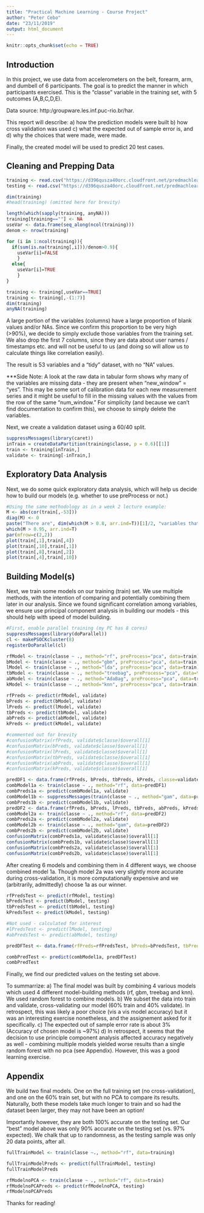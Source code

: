 ---
title: "Practical Machine Learning - Course Project"
author: "Peter Cebo"
date: "23/11/2019"
output: html_document
---

```{r setup, include=FALSE}
knitr::opts_chunk$set(echo = TRUE)
```

## Introduction

In this project, we use data from accelerometers on the belt, forearm, arm, and dumbell of 6 participants. The goal is to predict the manner in which participants exercised. This is the "classe" variable in the training set, with 5 outcomes (A,B,C,D,E). 

Data source: http:/groupware.les.inf.puc-rio.br/har.

This report will describe:
a) how the prediction models were built
b) how cross validation was used 
c) what the expected out of sample error is, and
d) why the choices that were made, were made.

Finally, the created model will be used to predict 20 test cases.

## Cleaning and Prepping Data 

```{r initialize}
training <- read.csv("https://d396qusza40orc.cloudfront.net/predmachlearn/pml-training.csv")
testing <- read.csv("https://d396qusza40orc.cloudfront.net/predmachlearn/pml-testing.csv")

dim(training)
#head(training) (omitted here for brevity)

length(which(sapply(training, anyNA)))
training[training==""] <- NA
useVar <- data.frame(seq_along(ncol(training)))
denom <- nrow(training)

for (i in 1:ncol(training)){
  if(sum(is.na(training[,i]))/denom>0.9){
    useVar[i]=FALSE
    }
  else{
    useVar[i]=TRUE
    }
}

training <- training[,useVar==TRUE]
training <- training[,-(1:7)]
dim(training)
anyNA(training)
```

A large portion of the variables (columns) have a large proportion of blank values and/or NAs. Since we confirm this proportion to be very high (>90%), we decide to simply exclude those variables from the training set. We also drop the first 7 columns, since they are data about user names / timestamps etc. and will not be useful to us (and doing so will allow us to calculate things like correlation easily).

The result is 53 variables and a "tidy" dataset, with no "NA" values.

***Side Note: A look at the raw data in tabular form shows why many of the variables are missing data - they are present when "new_window" = "yes". This may be some sort of calibration data for each new measurement series and it might be useful to fill in the missing values with the values from the row of the same "num_window." For simplicity (and because we can't find documentation to confirm this), we choose to simply delete the variables.

Next, we create a validation dataset using a 60/40 split.

```{r Create Validation Set}
suppressMessages(library(caret))
inTrain = createDataPartition(training$classe, p = 0.6)[[1]]
train <- training[inTrain,]
validate <- training[-inTrain,]
```

## Exploratory Data Analysis

Next, we do some quick exploratory data analysis, which will help us decide how to build our models (e.g. whether to use preProcess or not.)

```{r EDA}

#Using the same methodology as in a week 2 lecture example:
M <- abs(cor(train[,-53]))
diag(M) <- 0
paste("There are", dim(which(M > 0.8, arr.ind=T))[1]/2, "variables that have a correlation of at least 0.8.")
which(M > 0.95, arr.ind=T)
par(mfrow=c(2,2))
plot(train[,1],train[,4])
plot(train[,10],train[,1])
plot(train[,8],train[,2])
plot(train[,4],train[,10])

```

## Building Model(s)

Next, we train some models on our training (train) set. We use multiple methods, with the intention of comparing and potentially combining them later in our analysis. Since we found significant correlation among variables, we ensure use principal component analysis in building our models - this should help with speed of model building.

```{r train}
#First, enable parallel training (my PC has 8 cores)
suppressMessages(library(doParallel))
cl <- makePSOCKcluster(8)
registerDoParallel(cl)

rfModel <- train(classe ~ ., method="rf", preProcess="pca", data=train)
bModel <- train(classe ~ ., method="gbm", preProcess="pca", data=train, verbose=FALSE)
lModel <- train(classe ~ ., method="lda", preProcess="pca", data=train)
tbModel <- train(classe ~ ., method="treebag", preProcess="pca", data=train)
abModel <- train(classe ~ ., method="AdaBag", preProcess="pca", data=train)
kModel <- train(classe ~ ., method="knn", preProcess="pca", data=train)

rfPreds <- predict(rfModel, validate)
bPreds <- predict(bModel, validate)
lPreds <- predict(lModel, validate)
tbPreds <- predict(tbModel, validate)
abPreds <- predict(abModel, validate)
kPreds <- predict(kModel, validate)

#commented out for brevity
#confusionMatrix(rfPreds, validate$classe)$overall[1]
#confusionMatrix(bPreds, validate$classe)$overall[1]
#confusionMatrix(lPreds, validate$classe)$overall[1]
#confusionMatrix(tbPreds, validate$classe)$overall[1]
#confusionMatrix(abPreds, validate$classe)$overall[1]
#confusionMatrix(kPreds, validate$classe)$overall[1]

predDF1 <- data.frame(rfPreds, bPreds, tbPreds, kPreds, classe=validate$classe)
combModel1a <- train(classe ~ ., method="rf", data=predDF1)
combPreds1a <- predict(combModel1a, validate)
combModel1b <- suppressMessages(train(classe ~ ., method="gam", data=predDF1))
combPreds1b <- predict(combModel1b, validate)
predDF2 <- data.frame(rfPreds, bPreds, lPreds, tbPreds, abPreds, kPreds, classe=validate$classe)
combModel2a <- train(classe ~ ., method="rf", data=predDF2)
combPreds2a <- predict(combModel2a, validate)
combModel2b <- train(classe ~ ., method="gam", data=predDF2)
combPreds2b <- predict(combModel2b, validate)
confusionMatrix(combPreds1a, validate$classe)$overall[1]
confusionMatrix(combPreds1b, validate$classe)$overall[1]
confusionMatrix(combPreds2a, validate$classe)$overall[1]
confusionMatrix(combPreds2b, validate$classe)$overall[1]
```

After creating 6 models and combining them in 4 different ways, we choose combined model 1a. Though model 2a was very slightly more accurate during cross-validation, it is more computationally expensive and we (arbitrarily, admittedly) choose 1a as our winner.

```{r Final Prediction on Test}

rfPredsTest <- predict(rfModel, testing)
bPredsTest <- predict(bModel, testing)
tbPredsTest <- predict(tbModel, testing)
kPredsTest <- predict(kModel, testing)

#Not used - calculated for interest
#lPredsTest <- predict(lModel, testing)
#abPredsTest <- predict(abModel, testing)

predDFTest <- data.frame(rfPreds=rfPredsTest, bPreds=bPredsTest, tbPreds=tbPredsTest, kPreds=kPredsTest)

combPredTest <- predict(combModel1a, predDFTest)
combPredTest

```

Finally, we find our predicted values on the testing set above.

To summarrize:
a) The final model was built by combining 4 various models which used 4 different model-building methods (rf, gbm, treebag and knn). We used random forest to combine models. 
b) We subset the data into train and validate, cross-validating our model (60% train and 40% validate). In retrospect, this was likely a poor choice (vis a vis model accuracy) but it was an interesting exercise nonetheless, and the assignement asked for it specifically.
c) The expected out of sample error rate is about 3% (Accuracy of chosen model is ~97%)
d) In retrospect, it seems that the decision to use principle component analysis affected accuracy negatively as well - combining multiple models yielded worse results than a single random forest with no pca (see Appendix). However, this was a good learning exercise.

## Appendix

We build two final models. One on the full training set (no cross-validation), and one on the 60% train set, but with no PCA to compare its results. Naturally, both these models take much longer to train and so had the dataset been larger, they may not have been an option!

Importantly however, they are both 100% accurate on the testing set. Our "best" model above was only 90% accurate on the testing set (vs. 97% expected). We chalk that up to randomness, as the testing sample was only 20 data points, after all.

```{r One More Model on Full Training Set}

fullTrainModel <- train(classe ~., method="rf", data=training)

fullTrainModelPreds <- predict(fullTrainModel, testing)
fullTrainModelPreds

rfModelnoPCA <- train(classe ~ ., method="rf", data=train)
rfModelnoPCAPreds <- predict(rfModelnoPCA, testing)
rfModelnoPCAPreds
```

Thanks for reading!